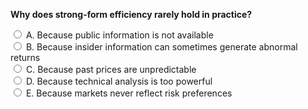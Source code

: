 ::: {.question-block}

<form onsubmit="event.preventDefault(); checkAnswer('module5_mcq_q24')" data-correct-answer="B">
<strong style="display: block;">Why does strong-form efficiency rarely hold in practice?</strong>

<label><input type="radio" name="module5_mcq_q24" value="A"> A. Because public information is not available</label><br>
<label><input type="radio" name="module5_mcq_q24" value="B"> B. Because insider information can sometimes generate abnormal returns</label><br>
<label><input type="radio" name="module5_mcq_q24" value="C"> C. Because past prices are unpredictable</label><br>
<label><input type="radio" name="module5_mcq_q24" value="D"> D. Because technical analysis is too powerful</label><br>
<label><input type="radio" name="module5_mcq_q24" value="E"> E. Because markets never reflect risk preferences</label><br>
</form>

<div id="feedback-module5_mcq_q24" class="feedback" data-status="" style="display:none;">
✅ Correct: B. Strong-form efficiency assumes even insider information is reflected in prices, but in reality, insiders can often profit from privileged information (though illegal).
</div>

:::
